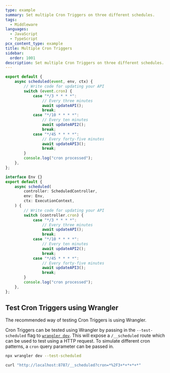 ```yaml
---
type: example
summary: Set multiple Cron Triggers on three different schedules.
tags:
  - Middleware
languages:
  - JavaScript
  - TypeScript
pcx_content_type: example
title: Multiple Cron Triggers
sidebar:
  order: 1001
description: Set multiple Cron Triggers on three different schedules.
---
```



<Tabs syncKey="workersExamples"> <TabItem label="JavaScript" icon="seti:javascript">

```js
export default {
	async scheduled(event, env, ctx) {
		// Write code for updating your API
		switch (event.cron) {
			case "*/3 * * * *":
				// Every three minutes
				await updateAPI();
				break;
			case "*/10 * * * *":
				// Every ten minutes
				await updateAPI2();
				break;
			case "*/45 * * * *":
				// Every forty-five minutes
				await updateAPI3();
				break;
		}
		console.log("cron processed");
	},
};
```

</TabItem> <TabItem label="TypeScript" icon="seti:typescript">

```ts
interface Env {}
export default {
	async scheduled(
		controller: ScheduledController,
		env: Env,
		ctx: ExecutionContext,
	) {
		// Write code for updating your API
		switch (controller.cron) {
			case "*/3 * * * *":
				// Every three minutes
				await updateAPI();
				break;
			case "*/10 * * * *":
				// Every ten minutes
				await updateAPI2();
				break;
			case "*/45 * * * *":
				// Every forty-five minutes
				await updateAPI3();
				break;
		}
		console.log("cron processed");
	},
};
```

</TabItem> </Tabs>

## Test Cron Triggers using Wrangler

The recommended way of testing Cron Triggers is using Wrangler.

Cron Triggers can be tested using Wrangler by passing in the `--test-scheduled` flag to [`wrangler dev`](/workers/wrangler/commands/#dev). This will expose a `/__scheduled` route which can be used to test using a HTTP request. To simulate different cron patterns, a `cron` query parameter can be passed in.

```sh
npx wrangler dev --test-scheduled

curl "http://localhost:8787/__scheduled?cron=*%2F3+*+*+*+*"
```
